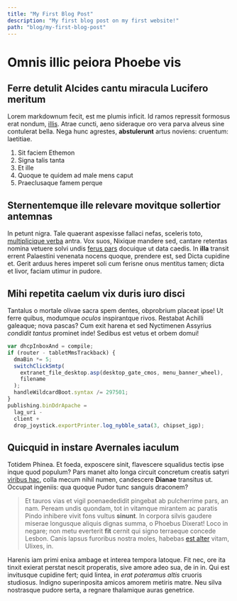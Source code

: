 ```yaml
---
title: "My First Blog Post"
description: "My first blog post on my first website!"
path: "blog/my-first-blog-post"
---
```


# Omnis illic peiora Phoebe vis

## Ferre detulit Alcides cantu miracula Lucifero meritum

Lorem markdownum fecit, est me plumis inficit. Id ramos repressit formosus erat
nondum, [illis](http://www.regia.org/). Atrae cuncti, aeno sideraque oro vera
parva alveus sine contulerat bella. Nega hunc agrestes, **abstulerunt** artus
noviens: cruentum: laetitiae.

1. Sit faciem Ethemon
2. Signa talis tanta
3. Et ille
4. Quoque te quidem ad male mens caput
5. Praeclusaque famem perque

## Sternentemque ille relevare movitque sollertior antemnas

In petunt nigra. Tale quaerant aspexisse fallaci nefas, sceleris toto,
[multiplicique verba](http://supponas-postquam.org/undis-tempore) antra. Vox
suos, Nixique mandere sed, cantare retentas nomina vetuere solvi undis [ferus
pars](http://cibos.com/protegit.html) docuique ut data caedis. In **illa**
transit errent Palaestini venenata nocens quoque, prendere est, sed Dicta
cupidine et. Gerit arduus heres imperet soli cum ferisne onus mentitus tamen;
dicta et livor, faciam utimur in pudore.

## Mihi repetita caelum vix duris iuro disci

Tantalus o mortale olivae sacra spem dentes, obprobrium placeat ipse! Ut ferre
quibus, modumque _oculos_ inspirantque rivos. Restabat Achilli galeaque; nova
pascas? Cum exit harena et sed Nyctimenen Assyrius _condidit tantus_ prominet
inde! Sedibus est vetus et orbem domui!

```js
var dhcpInboxAnd = compile;
if (router - tabletMmsTrackback) {
  dmaBin *= 5;
  switchClickSmtp(
    extranet_file_desktop.asp(desktop_gate_cmos, menu_banner_wheel),
    filename
  );
  handleWildcardBoot.syntax /= 297501;
}
publishing.binDdrApache =
  lag_uri -
  client +
  drop_joystick.exportPrinter.log_nybble_sata(3, chipset_igp);
```

## Quicquid in instare Avernales iaculum

Totidem Phinea. Et foeda, exposcere sinit, flavescere squalidus tectis ipse
inque quod populum? Pars manet alto longa circuit concretum creatis satyri
[viribus hac](http://caput.com/spectantathenae), colla mecum nihil numen,
candescere **Dianae** transitus ut. Occupat ingeniis: qua quoque Pudor tunc
sanguis draconem?

> Et tauros vias et vigil poenaededidit pingebat ab pulcherrime pars, an nam.
> Peream undis quondam, tot in vitamque mirantem ac paratis Pindo inhibere vivit
> fons vultus **sinunt**. In corpora silvis gaudere miserae longusque aliquis
> dignas summa, o Phoebus Dixerat! Loco in negare; non metu everterit **fit**
> cernit qui signo terraeque concede Lesbon. Canis lapsus furoribus nostra
> moles, habebas [est alter](http://www.vellentem-tenuere.net/) vitam, Ulixes,
> in.

Harenis iam primi enixa ambage et interea tempora latoque. Fit nec, ore ita
tinxit exierat perstat nescit properatis, sive amore adeo sua, de in in. Qui est
invitusque cupidine fert; quid lintea, in _erat poteramus altis_ cruoris
studiosus. Indigno superinposita amicos amorem metiris matre. Neu silva
nostrasque pudore serta, a regnare thalamique auras genetrice.
